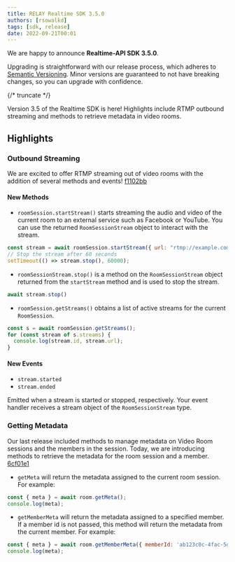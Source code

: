 ---
title: RELAY Realtime SDK 3.5.0
authors: [rsowalkd]
tags: [sdk, release]
date: 2022-09-21T00:01
---

We are happy to announce **Realtime-API SDK 3.5.0**.

Upgrading is straightforward with our release process, which adheres to [Semantic Versioning](https://semver.org/).
Minor versions are guaranteed to not have breaking changes, so you can upgrade with confidence.

<ReleaseCard library="@signalwire/realtime-api" version="3.5.0" releaseType="minor"/>

{/* truncate */}

Version 3.5 of the Realtime SDK is here! Highlights include RTMP outbound streaming and methods to retrieve metadata in video rooms.

## Highlights

### Outbound Streaming
We are excited to offer RTMP streaming out of video rooms with the addition of several methods and events! [f1102bb](https://github.com/signalwire/signalwire-js/commit/f1102bb6817f119b2f7b063c7e1e5ab2be4e8ec5)

#### New Methods
- `roomSession.startStream()` starts streaming the audio and video of the current room to an external service such as Facebook or YouTube. You can use the returned `RoomSessionStream` object to interact with the stream.

```javascript
const stream = await roomSession.startStream({ url: "rtmp://example.com" });
// Stop the stream after 60 seconds
setTimeout(() => stream.stop(), 60000);
```

- `roomSessionStream.stop()` is a method on the `RoomSessionStream` object returned from the `startStream` method and is used to stop the stream.

```javascript
await stream.stop()
```

- `roomSession.getStreams()` obtains a list of active streams for the current `RoomSession`.

```javascript
const s = await roomSession.getStreams();
for (const stream of s.streams) {
  console.log(stream.id, stream.url);
}
```

#### New Events
- `stream.started`
- `stream.ended`

Emitted when a stream is started or stopped, respectively. Your event handler receives a stream object of the `RoomSessionStream` type.

### Getting Metadata
Our last release included methods to manage metadata on Video Room sessions and the members in the session. Today, we are introducing methods to retrieve the metadata for the room session and a member. [6cf01e1](https://github.com/signalwire/signalwire-js/commit/6cf01e1cecfc30395691aae68b6be15de140bd41)

- `getMeta` will return the metadata assigned to the current room session. For example:

```javascript
const { meta } = await room.getMeta();
console.log(meta);
```

- `getMemberMeta` will return the metadata assigned to a specified member. If a member id is not passed, this method will return the metadata from the current member. For example:

```javascript
const { meta } = await room.getMemberMeta({ memberId: 'ab123c0c-4fac-5def-b06f-d5b8614b8999' });
console.log(meta);
```